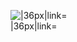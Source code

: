 [[File:Night Torpedo Bomber Icon.png|{{{caption|Night Bomber}}}|36px|link={{{link|List_of_Torpedo_Bombers_by_stats}}}]]